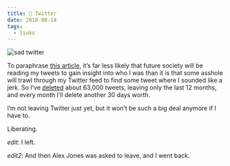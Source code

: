 ```yaml
---
title: 👋 Twitter
date: 2018-08-14
tags:
  - links
---
```

![sad twitter](hellsite.png)

To paraphrase [this article](https://medium.freecodecamp.org/how-to-delete-your-past-tweets-in-bulk-and-for-free-save-yourself-from-your-past-self-f8844cdbda2), it’s far less likely that future society will be reading my tweets to gain insight into who I was than it is that some asshole will trawl through my Twitter feed to find some tweet where I sounded like a jerk. So I’ve [deleted](https://github.com/QuincyLarson/delete-tweets) about 63,000 tweets, leaving only the last 12 months, and every month I’ll delete another 30 days worth.

I’m not leaving Twitter just yet, but it won’t be such a big deal anymore if I have to.

Liberating.

*edit*: I left.

*edit2*: And then Alex Jones was asked to leave, and I went back.